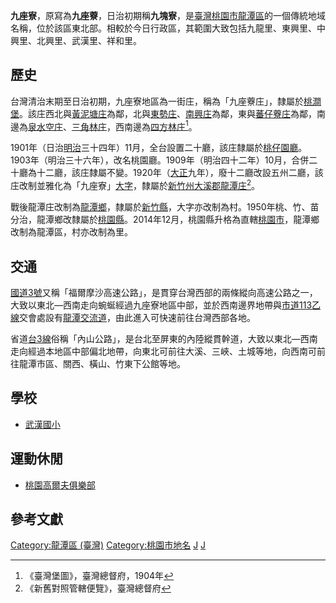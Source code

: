 {{noteTA　
|1 = zh-cn:庄; zh-hk:庄; zh-tw:庄;
}}
'''九座寮'''，原寫為'''九座藔'''，日治初期稱'''九塊寮'''，是[[臺灣|臺灣]][[桃園市|桃園市]][[龍潭區_(台灣)|龍潭區]]的一個傳統地域名稱，位於該區東北部。相較於今日行政區，其範圍大致包括九龍里、東興里、中興里、北興里、武漢里、祥和里。

==歷史==
台灣清治末期至日治初期，九座寮地區為一街庄，稱為「九座藔庄」，隸屬於[[桃澗堡|桃澗堡]]。該庄西北與[[黃泥塘庄|黃泥塘庄]]為鄰，北與[[東勢_(桃園市)|東勢庄]]、[[南興庄|南興庄]]為鄰，東與[[蕃仔藔庄|蕃仔藔庄]]為鄰，南邊為[[泉水空庄|泉水空庄]]、[[三角林庄|三角林庄]]，西南邊為[[四方林庄|四方林庄]]<ref>《臺灣堡圖》，臺灣總督府，1904年</ref>。

1901年（日治[[明治|明治]]三十四年）11月，全台設置二十廳，該庄隸屬於[[桃仔園廳|桃仔園廳]]。1903年（明治三十六年），改名桃園廳。1909年（明治四十二年）10月，合併二十廳為十二廳，該庄隸屬不變。1920年（[[大正|大正]]九年），廢十二廳改設五州二廳，該庄改制並雅化為「九座寮」[[大字|大字]]，隸屬於[[新竹州|新竹州]][[大溪郡|大溪郡]][[龍潭庄|龍潭庄]]<ref>《新舊對照管轄便覽》，臺灣總督府</ref>。

戰後龍潭庄改制為[[龍潭區_(桃園市)|龍潭鄉]]，隸屬於[[新竹縣|新竹縣]]，大字亦改制為村。1950年桃、竹、苗分治，龍潭鄉改隸屬於[[桃園縣|桃園縣]]。2014年12月，桃園縣升格為直轄[[桃園市|桃園市]]，龍潭鄉改制為龍潭區，村亦改制為里。

==交通==
[[福爾摩沙高速公路|國道3號]]又稱「福爾摩沙高速公路」，是貫穿台灣西部的兩條縱向高速公路之一，大致以東北—西南走向蜿蜒經過九座寮地區中部，並於西南邊界地帶與[[市道113乙線|市道113乙線]]交會處設有[[龍潭交流道|龍潭交流道]]，由此進入可快速前往台灣西部各地。

省道[[台3線|台3線]]俗稱「內山公路」，是台北至屏東的內陸縱貫幹道，大致以東北—西南走向經過本地區中部偏北地帶，向東北可前往大溪、三峽、土城等地，向西南可前往龍潭市區、關西、橫山、竹東下公館等地。

==學校==
*[[桃園市龍潭區武漢國民小學|武漢國小]]

==運動休閒==
*[[桃園高爾夫俱樂部|桃園高爾夫俱樂部]]

==參考文獻==
{{reflist}}

{{大溪郡}}

[[Category:龍潭區_(臺灣)|Category:龍潭區 (臺灣)]]
[[Category:桃園市地名|Category:桃園市地名]]
[[Category:桃澗堡|J]]
[[Category:大溪郡大字|J]]